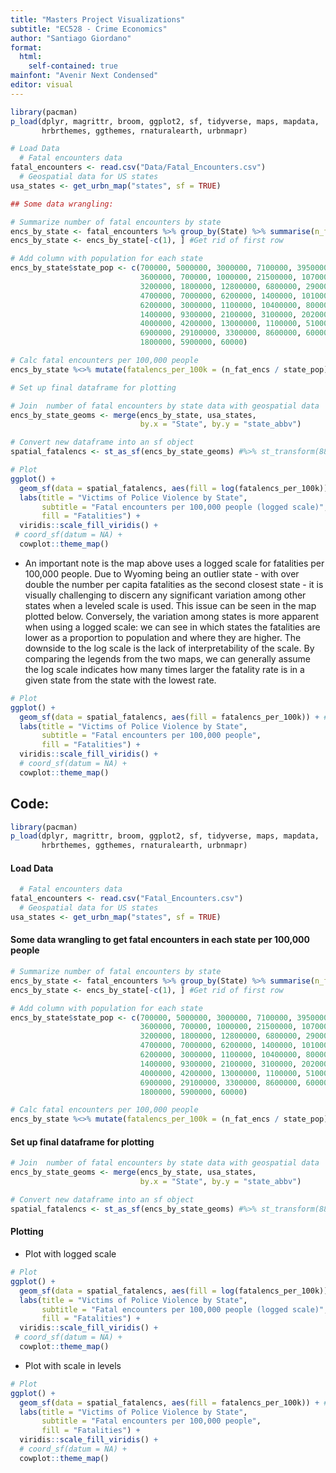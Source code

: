 ```yaml
---
title: "Masters Project Visualizations"
subtitle: "EC528 - Crime Economics"
author: "Santiago Giordano"
format: 
  html: 
    self-contained: true
mainfont: "Avenir Next Condensed"
editor: visual
---
```


```r
library(pacman)
p_load(dplyr, magrittr, broom, ggplot2, sf, tidyverse, maps, mapdata, 
       hrbrthemes, ggthemes, rnaturalearth, urbnmapr)
```

```r
# Load Data
  # Fatal encounters data
fatal_encounters <- read.csv("Data/Fatal_Encounters.csv")
  # Geospatial data for US states
usa_states <- get_urbn_map("states", sf = TRUE)
```

```r
## Some data wrangling:

# Summarize number of fatal encounters by state
encs_by_state <- fatal_encounters %>% group_by(State) %>% summarise(n_fat_encs = n())
encs_by_state <- encs_by_state[-c(1), ] #Get rid of first row

# Add column with population for each state
encs_by_state$state_pop <- c(700000, 5000000, 3000000, 7100000, 39500000, 5700000, 
                             3600000, 700000, 1000000, 21500000, 10700000, 1500000,
                             3200000, 1800000, 12800000, 6800000, 2900000, 4500000,
                             4700000, 7000000, 6200000, 1400000, 10100000, 5700000,
                             6200000, 3000000, 1100000, 10400000, 800000, 2000000,
                             1400000, 9300000, 2100000, 3100000, 20200000, 11800000,
                             4000000, 4200000, 13000000, 1100000, 5100000, 900000,
                             6900000, 29100000, 3300000, 8600000, 600000, 7700000,
                             1800000, 5900000, 60000)

# Calc fatal encounters per 100,000 people
encs_by_state %<>% mutate(fatalencs_per_100k = (n_fat_encs / state_pop) * 100000)
```

```r
# Set up final dataframe for plotting

# Join  number of fatal encounters by state data with geospatial data
encs_by_state_geoms <- merge(encs_by_state, usa_states, 
                             by.x = "State", by.y = "state_abbv")

# Convert new dataframe into an sf object
spatial_fatalencs <- st_as_sf(encs_by_state_geoms) #%>% st_transform(8857)
```

```r
# Plot
ggplot() +
  geom_sf(data = spatial_fatalencs, aes(fill = log(fatalencs_per_100k))) + #, col = "grey40"
  labs(title = "Victims of Police Violence by State",
       subtitle = "Fatal encounters per 100,000 people (logged scale)",
       fill = "Fatalities") +
  viridis::scale_fill_viridis() +
 # coord_sf(datum = NA) +
  cowplot::theme_map()
```

- An important note is the map above uses a logged scale for fatalities per 100,000 people. Due to Wyoming being an outlier state - with over double the number per capita fatalities as the second closest state - it is visually challenging to discern any significant variation among other states when a leveled scale is used. This issue can be seen in the map plotted below. Conversely, the variation among states is more apparent when using a logged scale: we can see in which states the fatalities are lower as a proportion to population and where they are higher. The downside to the log scale is the lack of interpretability of the scale. By comparing the legends from the two maps, we can generally assume the log scale indicates how many times larger the fatality rate is in a given state from the state with the lowest rate. 

```r
# Plot
ggplot() +
  geom_sf(data = spatial_fatalencs, aes(fill = fatalencs_per_100k)) + #, col = "grey40"
  labs(title = "Victims of Police Violence by State",
       subtitle = "Fatal encounters per 100,000 people",
       fill = "Fatalities") +
  viridis::scale_fill_viridis() +
  # coord_sf(datum = NA) +
  cowplot::theme_map()
```

## Code:

```r
library(pacman)
p_load(dplyr, magrittr, broom, ggplot2, sf, tidyverse, maps, mapdata, 
       hrbrthemes, ggthemes, rnaturalearth, urbnmapr)
```

#### Load Data

```r

  # Fatal encounters data
fatal_encounters <- read.csv("Fatal_Encounters.csv")
  # Geospatial data for US states
usa_states <- get_urbn_map("states", sf = TRUE)
```

#### Some data wrangling to get fatal encounters in each state per 100,000 people

```r
# Summarize number of fatal encounters by state
encs_by_state <- fatal_encounters %>% group_by(State) %>% summarise(n_fat_encs = n())
encs_by_state <- encs_by_state[-c(1), ] #Get rid of first row

# Add column with population for each state
encs_by_state$state_pop <- c(700000, 5000000, 3000000, 7100000, 39500000, 5700000, 
                             3600000, 700000, 1000000, 21500000, 10700000, 1500000,
                             3200000, 1800000, 12800000, 6800000, 2900000, 4500000,
                             4700000, 7000000, 6200000, 1400000, 10100000, 5700000,
                             6200000, 3000000, 1100000, 10400000, 800000, 2000000,
                             1400000, 9300000, 2100000, 3100000, 20200000, 11800000,
                             4000000, 4200000, 13000000, 1100000, 5100000, 900000,
                             6900000, 29100000, 3300000, 8600000, 600000, 7700000,
                             1800000, 5900000, 60000)

# Calc fatal encounters per 100,000 people
encs_by_state %<>% mutate(fatalencs_per_100k = (n_fat_encs / state_pop) * 100000)
```

#### Set up final dataframe for plotting

```r
# Join  number of fatal encounters by state data with geospatial data
encs_by_state_geoms <- merge(encs_by_state, usa_states, 
                             by.x = "State", by.y = "state_abbv")

# Convert new dataframe into an sf object
spatial_fatalencs <- st_as_sf(encs_by_state_geoms) #%>% st_transform(8857)
```

#### Plotting

-   Plot with logged scale

```r
# Plot
ggplot() +
  geom_sf(data = spatial_fatalencs, aes(fill = log(fatalencs_per_100k))) + #, col = "grey40"
  labs(title = "Victims of Police Violence by State",
       subtitle = "Fatal encounters per 100,000 people (logged scale)",
       fill = "Fatalities") +
  viridis::scale_fill_viridis() +
 # coord_sf(datum = NA) +
  cowplot::theme_map()
```

-   Plot with scale in levels

```r
# Plot
ggplot() +
  geom_sf(data = spatial_fatalencs, aes(fill = fatalencs_per_100k)) + #, col = "grey40"
  labs(title = "Victims of Police Violence by State",
       subtitle = "Fatal encounters per 100,000 people",
       fill = "Fatalities") +
  viridis::scale_fill_viridis() +
  # coord_sf(datum = NA) +
  cowplot::theme_map()
```
